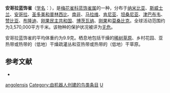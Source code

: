 {{noteTA
|G1=unit
}}
{{Speciesbox
| name = 安哥拉蓝饰雀
| image = Blue Waxbill 2321724154 crop.jpg
| status = LC | status_system = IUCN3.1
| genus = Uraeginthus
| species = angolensis
| authority = [[卡尔·林奈|Linnaeus]], 1758
}}

'''安哥拉蓝饰雀'''（[[学名|学名]]：{{lang|la|''Uraeginthus angolensis''}}），是[[梅花雀科|梅花雀科]][[蓝饰雀属|蓝饰雀属]]的一种，分布于[[纳米比亚|纳米比亚]]、[[斯威士兰|斯威士兰]]、[[安哥拉|安哥拉]]、[[圣多美和普林西比|圣多美和普林西比]]、[[南非|南非]]、[[马拉维|马拉维]]、[[肯尼亚|肯尼亚]]、[[坦桑尼亚|坦桑尼亚]]、[[津巴布韦|津巴布韦]]、[[赞比亚|赞比亚]]、[[布隆迪|布隆迪]]、[[刚果民主共和国|刚果民主共和国]]、[[博茨瓦纳|博茨瓦纳]]、[[刚果|刚果]]和[[莫桑比克|莫桑比克]]。全球活动范围约为3,570,000平方千米。该物种的保护状况被评为[[无危|无危]]。

安哥拉蓝饰雀的平均体重约为9.9克。栖息地包括干燥的[[稀树草原|稀树草原]]、乡村花园、亚热带或热带的（低地）干燥疏灌丛和亚热带或热带的（低地）干草原。

== 参考文献 ==
*{{cite web|url=http://www.birdlife.org/datazone/speciesfactsheet.php?id=8639&m=0|title=Uraeginthus angolensis|publisher=BirdLife|accessdate=2011-06-27|archive-date=2016-03-04|archive-url=https://web.archive.org/web/20160304223423/http://www.birdlife.org/datazone/speciesfactsheet.php?id=8639&m=0|dead-url=no}}
{{commons category|Uraeginthus angolensis}}
{{Taxonbar|from=Q541793}}

[[Category:蓝饰雀属|angolensis]]
[[Category:由机器人创建的鸟类条目|Category:由机器人创建的鸟类条目]]
[[Category:1758年描述的鳥類|U]]